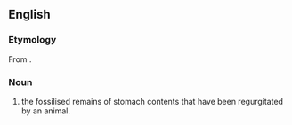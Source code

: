 ==English==
{{wikipedia}}

===Etymology===
From {{affix|en|regurgitate|-lith}}.

===Noun===
{{en-noun}}

# {{label|en|palaeontology}} the fossilised remains of stomach contents that have been regurgitated by an animal.